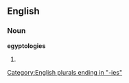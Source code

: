 ==English==

===Noun===
'''egyptologies'''

# {{plural of|[[egyptology]]}}

[[Category:English plurals ending in "-ies"]]